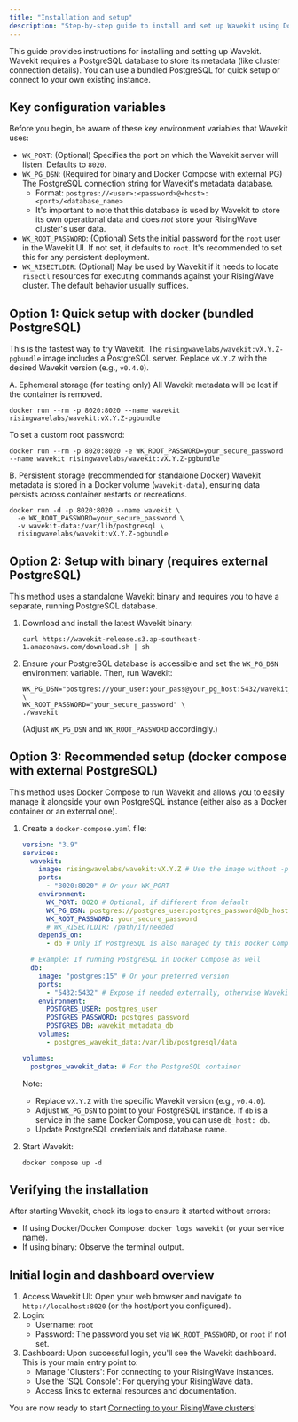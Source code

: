 ```yaml
---
title: "Installation and setup"
description: "Step-by-step guide to install and set up Wavekit using Docker, binary, or Docker Compose. Learn about key configuration variables and initial login."
---
```


This guide provides instructions for installing and setting up Wavekit. Wavekit requires a PostgreSQL database to store its metadata (like cluster connection details). You can use a bundled PostgreSQL for quick setup or connect to your own existing instance.

## Key configuration variables

Before you begin, be aware of these key environment variables that Wavekit uses:

*   `WK_PORT`: (Optional) Specifies the port on which the Wavekit server will listen. Defaults to `8020`.
*   `WK_PG_DSN`: (Required for binary and Docker Compose with external PG) The PostgreSQL connection string for Wavekit's metadata database.
    *   Format: `postgres://<user>:<password>@<host>:<port>/<database_name>`
    *   It's important to note that this database is used by Wavekit to store its own operational data and does *not* store your RisingWave cluster's user data.
*   `WK_ROOT_PASSWORD`: (Optional) Sets the initial password for the `root` user in the Wavekit UI. If not set, it defaults to `root`. It's recommended to set this for any persistent deployment.
*   `WK_RISECTLDIR`: (Optional) May be used by Wavekit if it needs to locate `risectl` resources for executing commands against your RisingWave cluster. The default behavior usually suffices.

## Option 1: Quick setup with docker (bundled PostgreSQL)

This is the fastest way to try Wavekit. The `risingwavelabs/wavekit:vX.Y.Z-pgbundle` image includes a PostgreSQL server. Replace `vX.Y.Z` with the desired Wavekit version (e.g., `v0.4.0`).

A. Ephemeral storage (for testing only)
All Wavekit metadata will be lost if the container is removed.

   ```shell
   docker run --rm -p 8020:8020 --name wavekit risingwavelabs/wavekit:vX.Y.Z-pgbundle
   ```
   To set a custom root password:
   ```shell
   docker run --rm -p 8020:8020 -e WK_ROOT_PASSWORD=your_secure_password --name wavekit risingwavelabs/wavekit:vX.Y.Z-pgbundle
   ```

B. Persistent storage (recommended for standalone Docker)
Wavekit metadata is stored in a Docker volume (`wavekit-data`), ensuring data persists across container restarts or recreations.

   ```shell
   docker run -d -p 8020:8020 --name wavekit \
     -e WK_ROOT_PASSWORD=your_secure_password \
     -v wavekit-data:/var/lib/postgresql \
     risingwavelabs/wavekit:vX.Y.Z-pgbundle
   ```

## Option 2: Setup with binary (requires external PostgreSQL)

This method uses a standalone Wavekit binary and requires you to have a separate, running PostgreSQL database.

1.  Download and install the latest Wavekit binary:
    ```shell
    curl https://wavekit-release.s3.ap-southeast-1.amazonaws.com/download.sh | sh
    ```
2.  Ensure your PostgreSQL database is accessible and set the `WK_PG_DSN` environment variable. Then, run Wavekit:
    ```shell
    WK_PG_DSN="postgres://your_user:your_pass@your_pg_host:5432/wavekit_db" \
    WK_ROOT_PASSWORD="your_secure_password" \
    ./wavekit
    ```
    (Adjust `WK_PG_DSN` and `WK_ROOT_PASSWORD` accordingly.)

## Option 3: Recommended setup (docker compose with external PostgreSQL)

This method uses Docker Compose to run Wavekit and allows you to easily manage it alongside your own PostgreSQL instance (either also as a Docker container or an external one).

1.  Create a `docker-compose.yaml` file:

    ```yaml
    version: "3.9"
    services:
      wavekit:
        image: risingwavelabs/wavekit:vX.Y.Z # Use the image without -pgbundle
        ports:
          - "8020:8020" # Or your WK_PORT
        environment:
          WK_PORT: 8020 # Optional, if different from default
          WK_PG_DSN: postgres://postgres_user:postgres_password@db_host:5432/wavekit_metadata_db # IMPORTANT: Point to your PG
          WK_ROOT_PASSWORD: your_secure_password
          # WK_RISECTLDIR: /path/if/needed
        depends_on:
          - db # Only if PostgreSQL is also managed by this Docker Compose file

      # Example: If running PostgreSQL in Docker Compose as well
      db:
        image: "postgres:15" # Or your preferred version
        ports:
          - "5432:5432" # Expose if needed externally, otherwise Wavekit connects via Docker network
        environment:
          POSTGRES_USER: postgres_user
          POSTGRES_PASSWORD: postgres_password
          POSTGRES_DB: wavekit_metadata_db
        volumes:
          - postgres_wavekit_data:/var/lib/postgresql/data

    volumes:
      postgres_wavekit_data: # For the PostgreSQL container
    ```
    Note:
    *   Replace `vX.Y.Z` with the specific Wavekit version (e.g., `v0.4.0`).
    *   Adjust `WK_PG_DSN` to point to your PostgreSQL instance. If `db` is a service in the same Docker Compose, you can use `db_host: db`.
    *   Update PostgreSQL credentials and database name.

2.  Start Wavekit:
    ```shell
    docker compose up -d
    ```

## Verifying the installation

After starting Wavekit, check its logs to ensure it started without errors:
*   If using Docker/Docker Compose: `docker logs wavekit` (or your service name).
*   If using binary: Observe the terminal output.

## Initial login and dashboard overview

1.  Access Wavekit UI: Open your web browser and navigate to `http://localhost:8020` (or the host/port you configured).
2.  Login:
    *   Username: `root`
    *   Password: The password you set via `WK_ROOT_PASSWORD`, or `root` if not set.
3.  Dashboard: Upon successful login, you'll see the Wavekit dashboard. This is your main entry point to:
    *   Manage 'Clusters': For connecting to your RisingWave instances.
    *   Use the 'SQL Console': For querying your RisingWave data.
    *   Access links to external resources and documentation.

You are now ready to start [Connecting to your RisingWave clusters](/wavekit/connect-risingwave-clusters)!